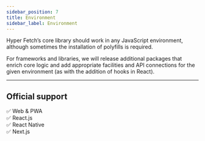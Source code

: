 ```yaml
---
sidebar_position: 7
title: Environment
sidebar_label: Environment
---
```


Hyper Fetch’s core library should work in any JavaScript environment, although sometimes the installation of polyfills
is required.

For frameworks and libraries, we will release additional packages that enrich core logic and add appropriate facilities
and API connections for the given environment (as with the addition of hooks in React).

---

## Official support

<div>✅ Web & PWA</div>
<div>✅ React.js</div>
<div>✅ React Native</div>
<div>✅ Next.js</div>
